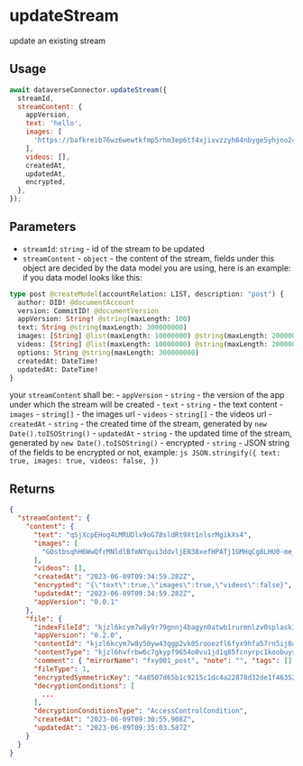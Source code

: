 # updateStream

update an existing stream

## Usage

```js
await dataverseConnector.updateStream({
  streamId,
  streamContent: {
    appVersion,
    text: 'hello',
    images: [
      'https://bafkreib76wz6wewtkfmp5rhm3ep6tf4xjixvzzyh64nbyge5yhjno24yl4.ipfs.w3s.link',
    ],
    videos: [],
    createdAt,
    updatedAt,
    encrypted,
  },
});
```

## Parameters

- `streamId`: `string` - id of the stream to be updated
- `streamContent` - `object` - the content of the stream, fields under this object are decided by the data model you are using,
  here is an example:
  if you data model looks like this:

```graphql
type post @createModel(accountRelation: LIST, description: "post") {
  author: DID! @documentAccount
  version: CommitID! @documentVersion
  appVersion: String! @string(maxLength: 100)
  text: String @string(maxLength: 300000000)
  images: [String] @list(maxLength: 10000000) @string(maxLength: 2000000)
  videos: [String] @list(maxLength: 10000000) @string(maxLength: 2000000)
  options: String @string(maxLength: 300000000)
  createdAt: DateTime!
  updatedAt: DateTime!
}
```

your `streamContent` shall be: - `appVersion` - `string` - the version of the app under which the stream will be created - `text` - `string` - the text content - `images` - `string[]` - the images url - `videos` - `string[]` - the videos url - `createdAt` - `string` - the created time of the stream, generated by `new Date().toISOString()` - `updatedAt` - `string` - the updated time of the stream, generated by `new Date().toISOString()` - encrypted - `string` - JSON string of the fields to be encrypted or not, example:
`js
        JSON.stringify({
            text: true,
            images: true,
            videos: false,
        })
        `

## Returns

```json
{
  "streamContent": {
    "content": {
      "text": "qSjXcpEHog4LMRUDlx9oG78sldRt9Xt1nlsrMgikXs4",
      "images": [
        "GOstbsqhH6WwQfrMNldlBfmNYqui3ddvljEN38xefHPATj1GMHqCg8LHU0-me_Jwl2kODFNHXai3LR9_-nx7TX6NVBuNeaxlXxLBMJosIApIXMlLLgSPF6KlGpkX_4bRx6Mju6Pflb7qzipYLKkPTw"
      ],
      "videos": [],
      "createdAt": "2023-06-09T09:34:59.282Z",
      "encrypted": "{\"text\":true,\"images\":true,\"videos\":false}",
      "updatedAt": "2023-06-09T09:34:59.282Z",
      "appVersion": "0.0.1"
    },
    "file": {
      "indexFileId": "kjzl6kcym7w8y9r79gnnj4bagyn0atwb1rurmnlzv0splask1n9tr3mhfekcloo",
      "appVersion": "0.2.0",
      "contentId": "kjzl6kcym7w8y50yw43qgp2vk05rooezfl6fyx9hfa57rn5ij0alsl6i5am0kl4",
      "contentType": "kjzl6hvfrbw6c7gkypf9654o0vu1jd1q85fcnyrpc1koobuys71zhp0m7kbmrvs",
      "comment": { "mirrorName": "fxy001_post", "note": "", "tags": [] },
      "fileType": 1,
      "encryptedSymmetricKey": "4a8507d65b1c9215c1dc4a22878d32de1f463525e6d7d50592a5ec79bb7925d514701ea26034f515e4afa58089da69141971758eb232fa957f88c9ccae72bf9e3647ba58dd923001da33fe6214b7c6f8bffce66f75975d7237df2015895daba26c219e139386ddcea92a9c74a01c0b8d3c84ade3b22aba9a5012fdffc326224e0000000000000020565067da382927492ea2a1855616cf4a0b536434d6dd4e3d9c2d9759657c0b707198d7d467f9d85e8937fcb6f2138d86",
      "decryptionConditions": [
        ...
      ],
      "decryptionConditionsType": "AccessControlCondition",
      "createdAt": "2023-06-09T09:30:55.908Z",
      "updatedAt": "2023-06-09T09:35:03.587Z"
    }
  }
}
```
